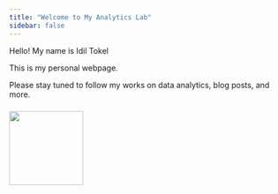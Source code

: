 ```yaml
---
title: "Welcome to My Analytics Lab"
sidebar: false 
---
```


Hello! My name is Idil Tokel

This is my personal webpage.

Please stay tuned to follow my works on data analytics, blog posts, and more.

### ![](images/YH-00257.jpg){width="134"}

```r

```

```r

```

